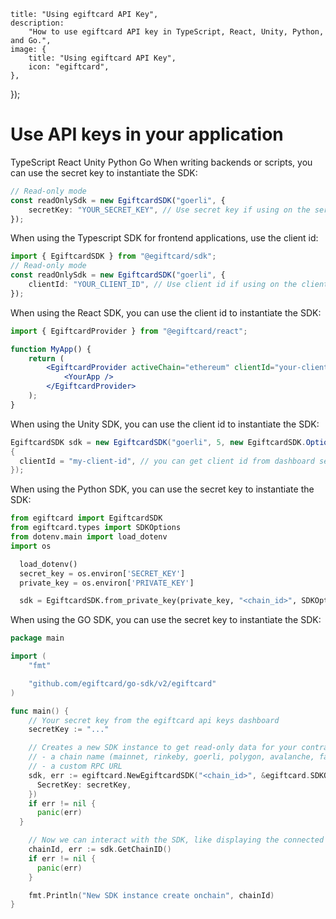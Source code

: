 
	title: "Using egiftcard API Key",
	description:
		"How to use egiftcard API key in TypeScript, React, Unity, Python, and Go.",
	image: {
		title: "Using egiftcard API Key",
		icon: "egiftcard",
	},
});

# Use API keys in your application

<Tabs defaultValue="typescript">

<TabsList>
	<TabsTrigger value="typescript">TypeScript</TabsTrigger>
	<TabsTrigger value="react">React</TabsTrigger>
	<TabsTrigger value="unity">Unity</TabsTrigger>
	<TabsTrigger value="python">Python</TabsTrigger>
	<TabsTrigger value="go">Go</TabsTrigger>
</TabsList>

<TabsContent value='typescript'>
When writing backends or scripts, you can use the secret key to instantiate the SDK:

```ts
// Read-only mode
const readOnlySdk = new EgiftcardSDK("goerli", {
	secretKey: "YOUR_SECRET_KEY", // Use secret key if using on the server, get it from dashboard settings
});
```

When using the Typescript SDK for frontend applications, use the client id:

```ts
import { EgiftcardSDK } from "@egiftcard/sdk";
// Read-only mode
const readOnlySdk = new EgiftcardSDK("goerli", {
	clientId: "YOUR_CLIENT_ID", // Use client id if using on the client side, get it from dashboard settings
});
```

</TabsContent>

<TabsContent value="react">

When using the React SDK, you can use the client id to instantiate the SDK:

```jsx
import { EgiftcardProvider } from "@egiftcard/react";

function MyApp() {
	return (
		<EgiftcardProvider activeChain="ethereum" clientId="your-client-id">
			<YourApp />
		</EgiftcardProvider>
	);
}
```

</TabsContent>

<TabsContent value="unity">

When using the Unity SDK, you can use the client id to instantiate the SDK:

```csharp
EgiftcardSDK sdk = new EgiftcardSDK("goerli", 5, new EgiftcardSDK.Options()
{
  clientId = "my-client-id", // you can get client id from dashboard settings
});
```

</TabsContent>

<TabsContent value="python">

When using the Python SDK, you can use the secret key to instantiate the SDK:

```python
from egiftcard import EgiftcardSDK
from egiftcard.types import SDKOptions
from dotenv.main import load_dotenv
import os

  load_dotenv()
  secret_key = os.environ['SECRET_KEY']
  private_key = os.environ['PRIVATE_KEY']

  sdk = EgiftcardSDK.from_private_key(private_key, "<chain_id>", SDKOptions(secret_key=secret_key))
```

</TabsContent>

<TabsContent value="go" >

When using the GO SDK, you can use the secret key to instantiate the SDK:

```go
package main

import (
    "fmt"

    "github.com/egiftcard/go-sdk/v2/egiftcard"
)

func main() {
    // Your secret key from the egiftcard api keys dashboard
    secretKey := "..."

    // Creates a new SDK instance to get read-only data for your contracts, you can pass:
    // - a chain name (mainnet, rinkeby, goerli, polygon, avalanche, fantom)
    // - a custom RPC URL
    sdk, err := egiftcard.NewEgiftcardSDK("<chain_id>", &egiftcard.SDKOptions{
      SecretKey: secretKey,
    })
    if err != nil {
      panic(err)
  }

    // Now we can interact with the SDK, like displaying the connected chain ID
    chainId, err := sdk.GetChainID()
    if err != nil {
      panic(err)
    }

    fmt.Println("New SDK instance create onchain", chainId)
}
```

</TabsContent>
</Tabs>
